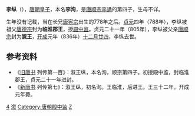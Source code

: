 '''李纵'''（{{bd|8世纪|778年至788年间|837年|2月3日|catIdx=L}}），[[唐朝|唐朝]][[皇子|皇子]]，本名'''李洵'''，是[[唐顺宗|唐顺宗李诵]]的第四子，生母不详。

生年没有记载，当在长兄[[唐宪宗|唐宪宗]]出生的778年之后。[[貞元_(唐朝)|贞元]]四年（788年），李纵被祖父[[唐德宗|唐德宗]]封为'''临淮郡王'''，授[[殿中监|殿中监]]。贞元二十一年（805年），李纵被父亲[[唐顺宗|唐顺宗]]封为'''溆王'''，[[开成|开成]]元年（836年）[[十二月廿四|十二月廿四]]，李纵去世。

== 参考资料 ==
*《[[旧唐书|旧唐书]] 列传第一百》：溆王纵，本名洵，顺宗第四子。初授殿中监，封临淮郡王，贞元二十一年进封。
*《[[新唐书|新唐书]] 列传第七》：溆王纵，初名洵。王临淮，后进王。王三十二年，开成元年薨。

[[Category:唐顺宗皇子|4]]
[[Category:唐朝宗室国王|溆]]
[[Category:唐朝殿中监|Category:唐朝殿中监]]
[[Category:李姓|Z]]